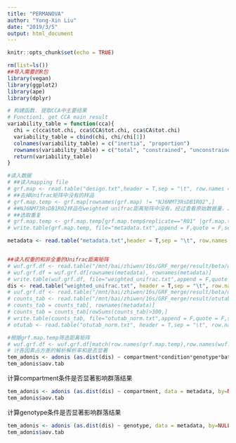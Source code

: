 ```yaml
---
title: "PERMANOVA"
author: "Yong-Xin Liu"
date: "2019/3/5"
output: html_document
---
```


```r
knitr::opts_chunk$set(echo = TRUE)
```


```r
rm(list=ls())
##导入需要的R包
library(vegan)
library(ggplot2)
library(ape)
library(dplyr)

# 构建函数. 提取CCA中主要结果
# Function1. get CCA main result
variability_table = function(cca){
  chi = c(cca$tot.chi, cca$CCA$tot.chi, cca$CA$tot.chi)
  variability_table = cbind(chi, chi/chi[1])
  colnames(variability_table) = c("inertia", "proportion")
  rownames(variability_table) = c("total", "constrained", "unconstrained")
  return(variability_table)
}

#读入数据
# ##读入mapping file
# grf.map <- read.table("design.txt",header = T,sep = "\t", row.names = 1)
# ##去掉Unifrac矩阵中没有的样品
# grf.map.temp <- grf.map[rownames(grf.map) != "NJ6NM73RsDB1R02",] 
# ##NJ6NM73RsDB1R02样品在weighted unifrac距离矩阵中没有，经过查看原始数据量，发现它的原始测序量不够。
# ##选取重复
# grf.map.temp <- grf.map.temp[grf.map.temp$replicate=="R01" |grf.map.temp$replicate=="R02" |grf.map.temp$replicate=="R03",]
# write.table(grf.map.temp, file="metadata.txt",append = F,quote = F,sep = '\t',row.names = T)

metadata <- read.table("metadata.txt",header = T,sep = "\t", row.names = 1)


##读入权重的和非全重的Unifrac距离矩阵
# wuf.grf.df <- read.table("/mnt/bai/zhiwen/16s/GRF_merge/result/beta/weighted_unifrac.txt", header = T,sep = "\t", row.names = 1)
# wuf.grf.df = wuf.grf.df[rownames(metadata), rownames(metadata)]
# write.table(wuf.grf.df, file="weighted_unifrac.txt",append = F,quote = F,sep = '\t',row.names = T)
dis <- read.table("weighted_unifrac.txt", header = T,sep = "\t", row.names = 1)
# uuf.grf.df <- read.table("/mnt/bai/zhiwen/16s/GRF_merge/result/beta/unweighted_unifrac.txt", header = T,sep = "\t", row.names = 1)
# counts_tab <- read.table("/mnt/bai/zhiwen/16s/GRF_merge/result/otutab_norm.txt", header = T, row.names = 1,sep="\t",comment.char = "")
# counts_tab = counts_tab[, rownames(metadata)]
# counts_tab = counts_tab[rowSums(counts_tab)>300,]
# write.table(counts_tab, file="otutab_norm.txt",append = F,quote = F,sep = '\t',row.names = T)
# otutab <- read.table("otutab_norm.txt", header = T,sep = "\t", row.names = 1)

#根据grf.map.temp筛选距离矩阵
# wuf.grf.df <- wuf.grf.df[match(row.names(grf.map.temp),row.names(wuf.grf.df)),match(row.names(grf.map.temp),colnames(wuf.grf.df))] 
# 计各因素占方差的解析解析率和是否显著
tem_adonis <- adonis (as.dist(dis) ~ compartment*condition*genotype*batch, data = metadata, by=NULL, parallel=8)
tem_adonis$aov.tab
```

计算compartment条件是否显著影响群落结果

```r
tem_adonis <- adonis (as.dist(dis) ~ compartment, data = metadata, by=NULL,parallel=3)
tem_adonis$aov.tab
```

计算genotype条件是否显著影响群落结果

```r
tem_adonis <- adonis (as.dist(dis) ~ genotype, data = metadata, by=NULL,parallel=3)
tem_adonis$aov.tab
```